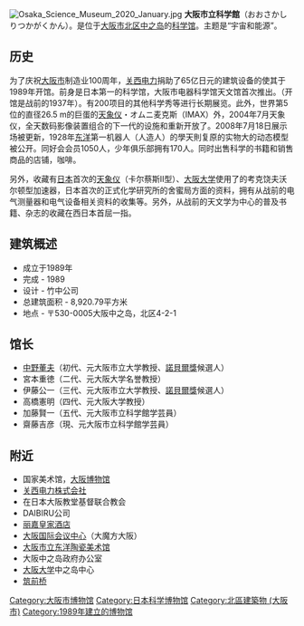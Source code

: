 {{unreferenced|time=2013-05-01T13:17:40+00:00}}
[[File:Osaka_Science_Museum_2020_January.jpg|thumb]]
'''大阪市立科学館'''（おおさかしりつかがくかん）。是位于[[大阪市|大阪市]][[北区_(大阪市)|北区]][[中之岛|中之岛]]的[[科学馆|科学馆]]。主题是“宇宙和能源”。

== 历史 ==
为了庆祝[[大阪市|大阪市]]制造业100周年，[[关西电力|关西电力]]捐助了65亿日元的建筑设备的使其于1989年开馆。前身是日本第一的科学馆，大阪市电器科学馆天文馆首次推出。（开馆是战前的1937年）。有200项目的其他科学秀等进行长期展览。此外，世界第5位的直径26.5 m的巨蛋的[[天象仪|天象仪]]・オムニ麦克斯（IMAX）外，2004年7月天象仪，全天数码影像装置组合的下一代的设施和重新开放了。2008年7月18日展示场被更新，1928年[[东洋|东洋]]第一机器人（人造人）的學天則复原的实物大的动态模型被公开。同好会会员1050人，少年俱乐部拥有170人。同时出售科学的书籍和销售商品的店铺，咖啡。

另外，收藏有[[日本|日本]]首次的[[天象仪|天象仪]]（卡尔蔡斯II型）、[[大阪大学|大阪大学]]使用了的考克饶夫沃尔顿型加速器，日本首次的正式化学研究所的舍蜜局方面的资料，拥有从战前的电气测量器和电气设备相关资料的收集等。另外，从战前的天文学为中心的普及书籍、杂志的收藏在西日本首屈一指。

== 建筑概述 ==
* 成立于1989年
* 完成 - 1989
* 设计 - 竹中公司
* 总建筑面积 - 8,920.79平方米
* 地点 - 〒530-0005大阪中之岛，北区4-2-1

== 馆长 ==
*[[中野董夫|中野董夫]]（初代、元大阪市立大学教授、[[諾貝爾獎|諾貝爾獎]]候選人）
*宮本重徳（二代、元大阪大学名誉教授）
*伊藤公一（三代、元大阪市立大学教授、[[諾貝爾獎|諾貝爾獎]]候選人）
*高橋憲明（四代、元大阪大学教授）
*加藤賢一（五代、元大阪市立科学館学芸員）
*齋藤吉彦（現、元大阪市立科学館学芸員）

== 附近 ==
* 国家美术馆，[[大阪博物馆|大阪博物馆]]
* [[关西电力株式会社|关西电力株式会社]]
* 在日本大阪教堂基督联合教会
* DAIBIRU公司
* [[丽嘉皇家酒店|丽嘉皇家酒店]]
* [[大阪国际会议中心|大阪国际会议中心]]（大魔方大阪）
* [[大阪市立东洋陶瓷美术馆|大阪市立东洋陶瓷美术馆]]
* 大阪中之岛政府办公室
* [[大阪大学|大阪大学]]中之岛中心
* [[筑前桥|筑前桥]]

[[Category:大阪市博物馆|Category:大阪市博物馆]]
[[Category:日本科学博物馆|Category:日本科学博物馆]]
[[Category:北區建築物_(大阪市)|Category:北區建築物 (大阪市)]]
[[Category:1989年建立的博物馆|Category:1989年建立的博物馆]]